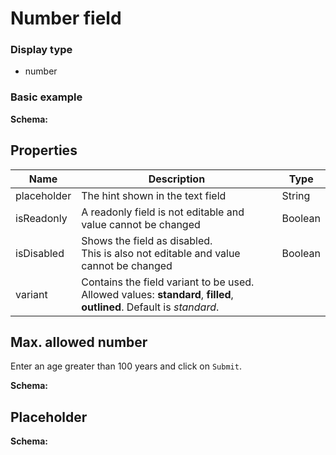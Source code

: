 
# Number field

### Display type

- number

### Basic example

<NumberField />

**Schema:**

<SchemaViewer value={schema} />

## Properties

| Name        | Description                                                                                                                | Type    |
| ----------- | -------------------------------------------------------------------------------------------------------------------------- | ------- |
| placeholder | The hint shown in the text field                                                                                           | String  |
| isReadonly  | A readonly field is not editable and value cannot be changed                                                               | Boolean |
| isDisabled  | Shows the field as disabled.<br/> This is also not editable and value cannot be changed                                    | Boolean |
| variant     | Contains the field variant to be used. <br/>Allowed values: **standard**, **filled**, **outlined**. Default is _standard_. |

<CommonProperties />

## Max. allowed number

Enter an age greater than 100 years and click on `Submit`.

<FormOutput schema={schemaMax} />

**Schema:**

<SchemaViewer value={schemaMax} />

## Placeholder

<FormOutput schema={schemaPlaceholder} />

**Schema:**

<SchemaViewer value={schemaPlaceholder} />
